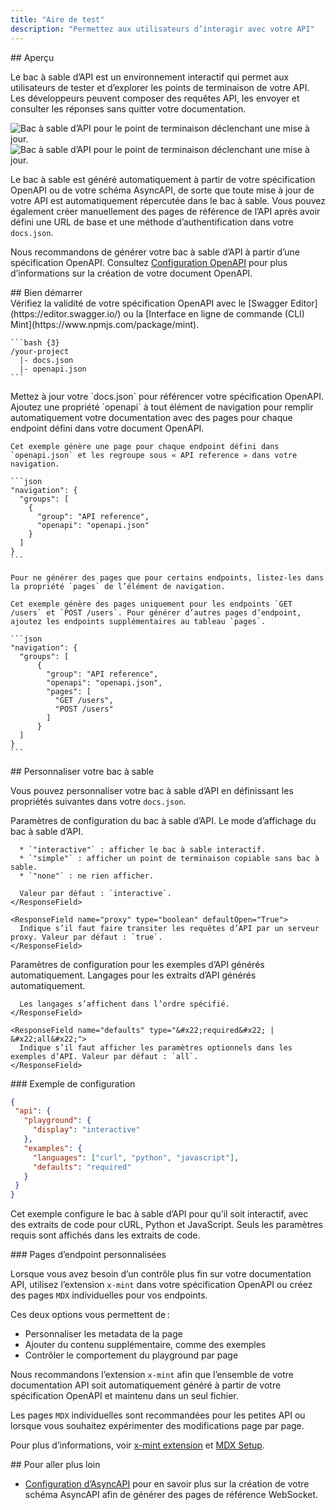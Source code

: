 ```yaml
---
title: "Aire de test"
description: "Permettez aux utilisateurs d’interagir avec votre API"
---
```


<div id="overview">
  ## Aperçu
</div>

Le bac à sable d’API est un environnement interactif qui permet aux utilisateurs de tester et d’explorer les points de terminaison de votre API. Les développeurs peuvent composer des requêtes API, les envoyer et consulter les réponses sans quitter votre documentation.

<Frame>
  <img src="/images/playground/API-playground-light.png" alt="Bac à sable d’API pour le point de terminaison déclenchant une mise à jour." className="block dark:hidden" />

  <img src="/images/playground/API-playground-dark.png" alt="Bac à sable d’API pour le point de terminaison déclenchant une mise à jour." className="hidden dark:block" />
</Frame>

Le bac à sable est généré automatiquement à partir de votre spécification OpenAPI ou de votre schéma AsyncAPI, de sorte que toute mise à jour de votre API est automatiquement répercutée dans le bac à sable. Vous pouvez également créer manuellement des pages de référence de l’API après avoir défini une URL de base et une méthode d’authentification dans votre `docs.json`.

Nous recommandons de générer votre bac à sable d’API à partir d’une spécification OpenAPI. Consultez [Configuration OpenAPI](/fr/api-playground/openapi-setup) pour plus d’informations sur la création de votre document OpenAPI.

<div id="getting-started">
  ## Bien démarrer
</div>

<Steps>
  <Step title="Ajoutez votre fichier de spécification OpenAPI.">
    <Info>
      Vérifiez la validité de votre spécification OpenAPI avec le [Swagger Editor](https://editor.swagger.io/) ou la [Interface en ligne de commande (CLI) Mint](https://www.npmjs.com/package/mint).
    </Info>

    ```bash {3}
    /your-project
      |- docs.json
      |- openapi.json
    ```
  </Step>

  <Step title="Configurez `docs.json`.">
    Mettez à jour votre `docs.json` pour référencer votre spécification OpenAPI. Ajoutez une propriété `openapi` à tout élément de navigation pour remplir automatiquement votre documentation avec des pages pour chaque endpoint défini dans votre document OpenAPI.

    Cet exemple génère une page pour chaque endpoint défini dans `openapi.json` et les regroupe sous « API reference » dans votre navigation.

    ```json
    "navigation": {
      "groups": [
        {
          "group": "API reference",
          "openapi": "openapi.json"
        }
      ]
    }
    ```

    Pour ne générer des pages que pour certains endpoints, listez-les dans la propriété `pages` de l’élément de navigation.

    Cet exemple génère des pages uniquement pour les endpoints `GET /users` et `POST /users`. Pour générer d’autres pages d’endpoint, ajoutez les endpoints supplémentaires au tableau `pages`.

    ```json
    "navigation": {
      "groups": [
          {
            "group": "API reference",
            "openapi": "openapi.json",
            "pages": [
              "GET /users",
              "POST /users"
            ]
          }
      ]
    }
    ```
  </Step>
</Steps>

<div id="customizing-your-playground">
  ## Personnaliser votre bac à sable
</div>

Vous pouvez personnaliser votre bac à sable d’API en définissant les propriétés suivantes dans votre `docs.json`.

<ResponseField name="playground" type="object">
  Paramètres de configuration du bac à sable d’API.

  <Expandable title="playground" defaultOpen="True">
    <ResponseField name="display" type="&#x22;interactive&#x22; | &#x22;simple&#x22; | &#x22;none&#x22;">
      Le mode d’affichage du bac à sable d’API.

      * `"interactive"` : afficher le bac à sable interactif.
      * `"simple"` : afficher un point de terminaison copiable sans bac à sable.
      * `"none"` : ne rien afficher.

      Valeur par défaut : `interactive`.
    </ResponseField>

    <ResponseField name="proxy" type="boolean" defaultOpen="True">
      Indique s’il faut faire transiter les requêtes d’API par un serveur proxy. Valeur par défaut : `true`.
    </ResponseField>
  </Expandable>
</ResponseField>

<ResponseField name="examples" type="object">
  Paramètres de configuration pour les exemples d’API générés automatiquement.

  <Expandable title="examples" defaultOpen="True">
    <ResponseField name="languages" type="array of string">
      Langages pour les extraits d’API générés automatiquement.

      Les langages s’affichent dans l’ordre spécifié.
    </ResponseField>

    <ResponseField name="defaults" type="&#x22;required&#x22; | &#x22;all&#x22;">
      Indique s’il faut afficher les paramètres optionnels dans les exemples d’API. Valeur par défaut : `all`.
    </ResponseField>
  </Expandable>
</ResponseField>

<div id="example-configuration">
  ### Exemple de configuration
</div>

```json
{
 "api": {
   "playground": {
     "display": "interactive"
   },
   "examples": {
     "languages": ["curl", "python", "javascript"],
     "defaults": "required"
   }
 }
}
```

Cet exemple configure le bac à sable d’API pour qu’il soit interactif, avec des extraits de code pour cURL, Python et JavaScript. Seuls les paramètres requis sont affichés dans les extraits de code.

<div id="custom-endpoint-pages">
  ### Pages d’endpoint personnalisées
</div>

Lorsque vous avez besoin d’un contrôle plus fin sur votre documentation API, utilisez l’extension `x-mint` dans votre spécification OpenAPI ou créez des pages `MDX` individuelles pour vos endpoints.

Ces deux options vous permettent de :

* Personnaliser les metadata de la page
* Ajouter du contenu supplémentaire, comme des exemples
* Contrôler le comportement du playground par page

Nous recommandons l’extension `x-mint` afin que l’ensemble de votre documentation API soit automatiquement généré à partir de votre spécification OpenAPI et maintenu dans un seul fichier.

Les pages `MDX` individuelles sont recommandées pour les petites API ou lorsque vous souhaitez expérimenter des modifications page par page.

Pour plus d’informations, voir [x-mint extension](/fr/api-playground/openapi-setup#x-mint-extension) et [MDX Setup](/fr/api-playground/mdx/configuration).

<div id="further-reading">
  ## Pour aller plus loin
</div>

* [Configuration d’AsyncAPI](/fr/api-playground/asyncapi/setup) pour en savoir plus sur la création de votre schéma AsyncAPI afin de générer des pages de référence WebSocket.